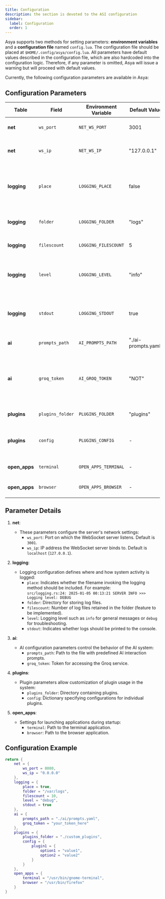 ```yaml
---
title: Configuration
description: the section is devoted to the ASI configuration
sidebar:
  label: Configuration
  order: 1
---
```


Asya supports two methods for setting parameters: **environment variables** and a **configuration file** named `config.lua`. The configuration file should be placed at `$HOME/.config/asya/config.lua`. All parameters have default values described in the configuration file, which are also hardcoded into the configuration logic. Therefore, if any parameter is omitted, Asya will issue a warning but will proceed with default values.

Currently, the following configuration parameters are available in Asya:

## Configuration Parameters

| Table         | Field              | Environment Variable | Default Value            | Description |
|---------------|--------------------|----------------------|--------------------------|-------------|
| **net**       | `ws_port`          | `NET_WS_PORT`        | 3001                     | Port for the WebSocket server. |
| **net**       | `ws_ip`            | `NET_WS_IP`          | "127.0.0.1"              | IP address for the WebSocket server. |
| **logging**   | `place`            | `LOGGING_PLACE`      | false                    | Flag to include the filename where the logging method was invoked. |
| **logging**   | `folder`           | `LOGGING_FOLDER`     | "logs"                   | Directory where logs will be stored. |
| **logging**   | `filescount`       | `LOGGING_FILESCOUNT` | 5                        | Number of log files to retain. |
| **logging**   | `level`            | `LOGGING_LEVEL`      | "info"                   | Logging level (e.g., "debug", "info", "warn", "error"). |
| **logging**   | `stdout`           | `LOGGING_STDOUT`     | true                     | Flag to enable logging output to the console (stdout). |
| **ai**        | `prompts_path`     | `AI_PROMPTS_PATH`    | "./ai-prompts.yaml"      | Path to the AI prompts file. |
| **ai**        | `groq_token`       | `AI_GROQ_TOKEN`      | "NOT"                    | Token for accessing the Groq API (command recognition and response generation). |
| **plugins**   | `plugins_folder`   | `PLUGINS_FOLDER`     | "plugins"                | Directory containing plugins. |
| **plugins**   | `config`           | `PLUGINS_CONFIG`     | -                        | Plugin configuration represented as a dictionary. |
| **open_apps** | `terminal`         | `OPEN_APPS_TERMINAL` | -                        | Path to the terminal to be opened. |
| **open_apps** | `browser`          | `OPEN_APPS_BROWSER`  | -                        | Path to the browser to be opened. |


## Parameter Details

1. **net**:
   - These parameters configure the server's network settings:
     - `ws_port`: Port on which the WebSocket server listens. Default is `3001`.
     - `ws_ip`: IP address the WebSocket server binds to. Default is `localhost` (`127.0.0.1`).

2. **logging**:
   - Logging configuration defines where and how system activity is logged:
     - `place`: Indicates whether the filename invoking the logging method should be included. For example:  
       ```src/logging.rs:24: 2025-01-05 00:13:21 SERVER INFO >>> Logging level: DEBUG```
     - `folder`: Directory for storing log files.
     - `filescount`: Number of log files retained in the folder (feature to be implemented).
     - `level`: Logging level such as `info` for general messages or `debug` for troubleshooting.
     - `stdout`: Indicates whether logs should be printed to the console.

3. **ai**:
   - AI configuration parameters control the behavior of the AI system:
     - `prompts_path`: Path to the file with predefined AI interaction prompts.
     - `groq_token`: Token for accessing the Groq service.

4. **plugins**:
   - Plugin parameters allow customization of plugin usage in the system:
     - `plugins_folder`: Directory containing plugins.
     - `config`: Dictionary specifying configurations for individual plugins.

5. **open_apps**:
   - Settings for launching applications during startup:
     - `terminal`: Path to the terminal application.
     - `browser`: Path to the browser application.

## Configuration Example

```lua
return {
    net = {
        ws_port = 8080,
        ws_ip = "0.0.0.0"
    },
    logging = {
        place = true,
        folder = "/var/logs",
        filescount = 10,
        level = "debug",
        stdout = true
    },
    ai = {
        prompts_path = "./ai/prompts.yaml",
        groq_token = "your_token_here"
    },
    plugins = {
        plugins_folder = "./custom_plugins",
        config = {
            plugin1 = {
                option1 = "value1",
                option2 = "value2"
            }
        }
    },
    open_apps = {
        terminal = "/usr/bin/gnome-terminal",
        browser = "/usr/bin/firefox"
    }
}
```